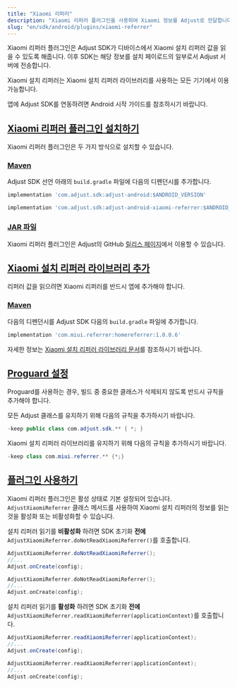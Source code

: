 ```yaml
---
title: "Xiaomi 리퍼러"
description: "Xiaomi 리퍼러 플러그인을 사용하여 Xiaomi 정보를 Adjust로 전달합니다."
slug: "en/sdk/android/plugins/xiaomi-referrer"
---
```

Xiaomi 리퍼러 플러그인은 Adjust SDK가 디바이스에서 Xiaomi 설치 리퍼러 값을 읽을 수 있도록 해줍니다. 이후 SDK는 해당 정보를 설치 페이로드의 일부로서 Adjust 서버에 전송합니다.

Xiaomi 설치 리퍼러는 Xiaomi 설치 리퍼러 라이브러리를 사용하는 모든 기기에서 이용 가능합니다.

앱에 Adjust SDK를 연동하려면 Android 시작 가이드를 참조하시기 바랍니다.

[Xiaomi 리퍼러 플러그인 설치하기](install-the-xiaomi-referrer-plugin)
----------------------------------------------------------

Xiaomi 리퍼러 플러그인은 두 가지 방식으로 설치할 수 있습니다.

### [Maven](maven)

Adjust SDK 선언 아래의 `build.gradle` 파일에 다음의 디펜던시를 추가합니다.

```groovy
implementation 'com.adjust.sdk:adjust-android:$ANDROID_VERSION'

implementation 'com.adjust.sdk:adjust-android-xiaomi-referrer:$ANDROID_VERSION'
```

### [JAR 파일](jar-file)

Xiaomi 리퍼러 플러그인은 Adjust의 GitHub [릴리스 페이지](https://github.com/adjust/android_sdk/releases)에서 이용할 수 있습니다.

[Xiaomi 설치 리퍼러 라이브러리 추가](add-the-xiaomi-install-referrer-library)
-----------------------------------------------------------------

리퍼러 값을 읽으려면 Xiaomi 리퍼러를 반드시 앱에 추가해야 합니다.

### [Maven](maven-1)

다음의 디펜던시를 Adjust SDK 다음의 `build.gradle` 파일에 추가합니다.

```groovy
implementation 'com.miui.referrer:homereferrer:1.0.0.6'
```

자세한 정보는 [Xiaomi 설치 리퍼러 라이브러리 문서](https://global.developer.mi.com/document?doc=service.getAppsReferral)를 참조하시기 바랍니다.

[Proguard 설정](proguard-settings)
--------------------------------

Proguard를 사용하는 경우, 빌드 중 중요한 클래스가 삭제되지 않도록 반드시 규칙을 추가해야 합니다.

모든 Adjust 클래스를 유지하기 위해 다음의 규칙을 추가하시기 바랍니다.

```java
-keep public class com.adjust.sdk.** { *; }
```

Xiaomi 설치 리퍼러 라이브러리를 유지하기 위해 다음의 규칙을 추가하시기 바랍니다.

```java
-keep class com.miui.referrer.** {*;}
```

[플러그인 사용하기](use-the-plugin)
---------------------------

Xiaomi 리퍼러 플러그인은 활성 상태로 기본 설정되어 있습니다. `AdjustXiaomiReferrer` 클래스 메서드를 사용하여 Xiaomi 설치 리퍼러의 정보를 읽는 것을 활성화 또는 비활성화할 수 있습니다.

설치 리퍼러 읽기를 **비활성화** 하려면 SDK 초기화 **전에** `AdjustXiaomiReferrer.doNotReadXiaomiReferrer()`를 호출합니다.
<tabs> <tab title="Java" sync="java"> 

```java
AdjustXiaomiReferrer.doNotReadXiaomiReferrer();
//...
Adjust.onCreate(config);
```

</Tab> <tab title="Kotlin" sync="kotlin"> 

```kotlin
AdjustXiaomiReferrer.doNotReadXiaomiReferrer();
//...
Adjust.onCreate(config);
```

</Tab> </Tabs> 

설치 리퍼러 읽기를 **활성화** 하려면 SDK 초기화 **전에** `AdjustXiaomiReferrer.readXiaomiReferrer(applicationContext)`를 호출합니다.
<tabs> <tab title="Java" sync="java"> 

```java
AdjustXiaomiReferrer.readXiaomiReferrer(applicationContext);
//...
Adjust.onCreate(config);
```

</Tab> <tab title="Kotlin" sync="kotlin"> 

```kotlin
AdjustXiaomiReferrer.readXiaomiReferrer(applicationContext);
//...
Adjust.onCreate(config);
```

</Tab> </Tabs>

